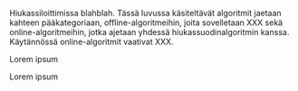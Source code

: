 \chapter{Hiukassilottimet}

Hiukassiloittimissa blahblah. Tässä luvussa käsiteltävät algoritmit jaetaan kahteen pääkategoriaan, offline-algoritmeihin, joita sovelletaan XXX sekä online-algoritmeihin, jotka ajetaan yhdessä hiukassuodinalgoritmin kanssa. Käytännössä online-algoritmit vaativat XXX.  

\section{Offline-algoritmit}

Lorem ipsum

\subsection{SIR-siloitin}

\section{Online-algoritmit}

Lorem ipsum
